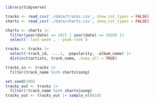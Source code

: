 ```r
library(tidyverse)
```

```r
tracks <- read_csv('./data/tracks.csv', show_col_types = FALSE)
charts <- read_csv('./data/charts.csv', show_col_types = FALSE)
```

```r
charts <- charts |>
  filter(year(date) == 2021 | year(date) == 2020) |>
  select(-`last-week`, -`peak-rank`)

tracks <- tracks |>
  select(-track_id, -...1, -popularity, -album_name) |>
  distinct(artists, track_name, .keep_all = TRUE)
```

```r
tracks_in <- tracks |>
  filter(track_name %in% charts$song)

set.seed(100)
tracks_out <- tracks |>
  filter(!track_name %in% charts$song)
tracks_out <- tracks_out |> sample_n(8618)
```

